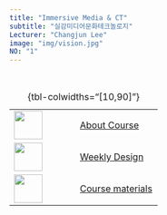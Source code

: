 ```yaml
---
title: "Immersive Media & CT"
subtitle: "실감미디어문화테크놀로지"
Lecturer: "Changjun Lee"
image: "img/vision.jpg"
NO: "1"
---
```



<br>

+-----------------------------------+--------------------------------------------+
| ![](img/settings.png){width="50"} | [About Course](about/index.qmd)            |
+-----------------------------------+--------------------------------------------+
| ![](img/training.png){width="50"} | [Weekly Design](weekly/index.qmd)          |
+-----------------------------------+--------------------------------------------+
| ![](img/rules.png){width="50"}    | [Course materials](weekly_2/index.qmd)     |
+-----------------------------------+--------------------------------------------+
: {tbl-colwidths="\[10,90\]"}

